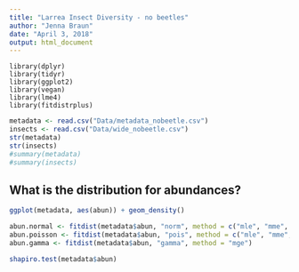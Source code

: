 ```yaml
---
title: "Larrea Insect Diversity - no beetles"
author: "Jenna Braun"
date: "April 3, 2018"
output: html_document
---
```


```
library(dplyr)
library(tidyr)
library(ggplot2)
library(vegan)
library(lme4)
library(fitdistrplus)
```


```r
metadata <- read.csv("Data/metadata_nobeetle.csv")
insects <- read.csv("Data/wide_nobeetle.csv")
str(metadata)
str(insects)
#summary(metadata)
#summary(insects)
```

## What is the distribution for abundances?

```r
ggplot(metadata, aes(abun)) + geom_density()
```

```r
abun.normal <- fitdist(metadata$abun, "norm", method = c("mle", "mme", "qme", "mge"))
abun.poisson <- fitdist(metadata$abun, "pois", method = c("mle", "mme", "qme", "mge"))
abun.gamma <- fitdist(metadata$abun, "gamma", method = "mge")

shapiro.test(metadata$abun)
```

